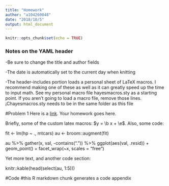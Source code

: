 ---
title: "Homework"
author: "a104260048"
date: "2018/10/5"
output: html_document
---

```{r setup, include=FALSE}
knitr::opts_chunk$set(echo = TRUE)
```

### Notes on the YAML header
  -Be sure to change the title and author fields
  
  -The date is automatically set to the current day when knitting
  
  -The header-includes portion loads a personal sheet of LaTeX macros. I recommend making one of these as well as it can    greatly speed up the time to input math. See my personal macro file hayesmacros.sty as a starting point. If you aren't   going to load a \LaTeX macro file, remove those lines.
    ¡Chayesmacros.sty needs to be in the same folder as this file

#Problem 1
Here is a [link](https://adv-r.hadley.nz/). Your homework goes here.

Briefly, some of the custom latex macros: $y = \b x + \e$. Also, some code:

  fit <- lm(hp ~ ., mtcars)
  au <- broom::augment(fit)

  au %>% 
    gather(x, val, -contains(".")) %>%
    ggplot(aes(val, .resid)) +
    geom_point() +
    facet_wrap(~x, scales = "free")
    
Yet more text, and another code section:

  knitr::kable(head(select(au, 1:5)))

#Code
 #this R markdown chunk generates a code appendix
